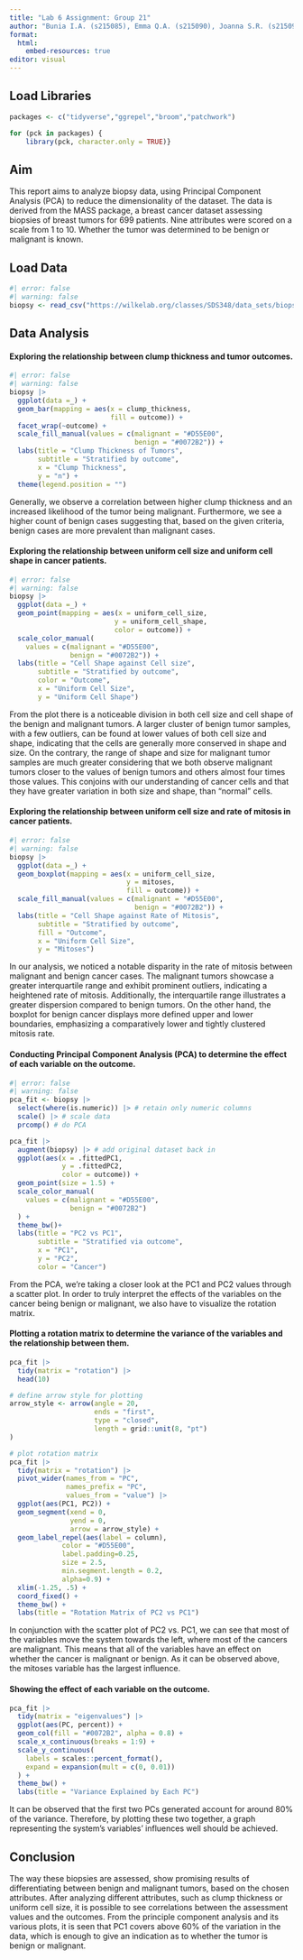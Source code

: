 ```yaml
---
title: "Lab 6 Assignment: Group 21"
author: "Bunia I.A. (s215085), Emma Q.A. (s215090), Joanna S.R. (s215092), Othilia F.S. (s223163) and Tobias A.C. (s215105)"
format:
  html:
    embed-resources: true
editor: visual
---
```


## Load Libraries

```r
packages <- c("tidyverse","ggrepel","broom","patchwork")

for (pck in packages) {
    library(pck, character.only = TRUE)}
```

## Aim

This report aims to analyze biopsy data, using Principal Component Analysis (PCA) to reduce the dimensionality of the dataset. The data is derived from the MASS package, a breast cancer dataset assessing biopsies of breast tumors for 699 patients. Nine attributes were scored on a scale from 1 to 10. Whether the tumor was determined to be benign or malignant is known.

## Load Data

```r
#| error: false
#| warning: false
biopsy <- read_csv("https://wilkelab.org/classes/SDS348/data_sets/biopsy.csv")
```

## Data Analysis

#### Exploring the relationship between clump thickness and tumor outcomes.

```r
#| error: false
#| warning: false
biopsy |>
  ggplot(data =_) +
  geom_bar(mapping = aes(x = clump_thickness,
                         fill = outcome)) +
  facet_wrap(~outcome) +
  scale_fill_manual(values = c(malignant = "#D55E00", 
                               benign = "#0072B2")) +
  labs(title = "Clump Thickness of Tumors",
       subtitle = "Stratified by outcome",
       x = "Clump Thickness",
       y = "n") +
  theme(legend.position = "")
```

Generally, we observe a correlation between higher clump thickness and an increased likelihood of the tumor being malignant. Furthermore, we see a higher count of benign cases suggesting that, based on the given criteria, benign cases are more prevalent than malignant cases.

#### Exploring the relationship between uniform cell size and uniform cell shape in cancer patients.

```r
#| error: false
#| warning: false
biopsy |>
  ggplot(data =_) +
  geom_point(mapping = aes(x = uniform_cell_size,
                          y = uniform_cell_shape,
                          color = outcome)) +
  scale_color_manual(
    values = c(malignant = "#D55E00", 
               benign = "#0072B2")) +
  labs(title = "Cell Shape against Cell size",
       subtitle = "Stratified by outcome",
       color = "Outcome",
       x = "Uniform Cell Size",
       y = "Uniform Cell Shape")
```

From the plot there is a noticeable division in both cell size and cell shape of the benign and malignant tumors. A larger cluster of benign tumor samples, with a few outliers, can be found at lower values of both cell size and shape, indicating that the cells are generally more conserved in shape and size. On the contrary, the range of shape and size for malignant tumor samples are much greater considering that we both observe malignant tumors closer to the values of benign tumors and others almost four times those values. This conjoins with our understanding of cancer cells and that they have greater variation in both size and shape, than "normal" cells.

#### Exploring the relationship between uniform cell size and rate of mitosis in cancer patients.

```r
#| error: false
#| warning: false
biopsy |>
  ggplot(data =_) +
  geom_boxplot(mapping = aes(x = uniform_cell_size,
                             y = mitoses,
                             fill = outcome)) +
  scale_fill_manual(values = c(malignant = "#D55E00", 
                               benign = "#0072B2")) +
  labs(title = "Cell Shape against Rate of Mitosis",
       subtitle = "Stratified by outcome",
       fill = "Outcome",
       x = "Uniform Cell Size",
       y = "Mitoses")

```

In our analysis, we noticed a notable disparity in the rate of mitosis between malignant and benign cancer cases. The malignant tumors showcase a greater interquartile range and exhibit prominent outliers, indicating a heightened rate of mitosis. Additionally, the interquartile range illustrates a greater dispersion compared to benign tumors. On the other hand, the boxplot for benign cancer displays more defined upper and lower boundaries, emphasizing a comparatively lower and tightly clustered mitosis rate.

#### Conducting Principal Component Analysis (PCA) to determine the effect of each variable on the outcome.

```r
#| error: false
#| warning: false
pca_fit <- biopsy |>
  select(where(is.numeric)) |> # retain only numeric columns
  scale() |> # scale data
  prcomp() # do PCA

pca_fit |>
  augment(biopsy) |> # add original dataset back in
  ggplot(aes(x = .fittedPC1, 
             y = .fittedPC2, 
             color = outcome)) + 
  geom_point(size = 1.5) +
  scale_color_manual(
    values = c(malignant = "#D55E00", 
               benign = "#0072B2")
  ) +
  theme_bw()+
  labs(title = "PC2 vs PC1",
       subtitle = "Stratified via outcome",
       x = "PC1",
       y = "PC2",
       color = "Cancer")
```

From the PCA, we're taking a closer look at the PC1 and PC2 values through a scatter plot. In order to truly interpret the effects of the variables on the cancer being benign or malignant, we also have to visualize the rotation matrix.

#### Plotting a rotation matrix to determine the variance of the variables and the relationship between them.

```r
pca_fit |> 
  tidy(matrix = "rotation") |>
  head(10)
```

```r
# define arrow style for plotting
arrow_style <- arrow(angle = 20,
                     ends = "first",
                     type = "closed",
                     length = grid::unit(8, "pt")
)

# plot rotation matrix
pca_fit |> 
  tidy(matrix = "rotation") |> 
  pivot_wider(names_from = "PC",
              names_prefix = "PC",
              values_from = "value") |> 
  ggplot(aes(PC1, PC2)) +
  geom_segment(xend = 0,
               yend = 0,
               arrow = arrow_style) +
  geom_label_repel(aes(label = column),
             color = "#D55E00",
             label.padding=0.25,
             size = 2.5,
             min.segment.length = 0.2,
             alpha=0.9) +
  xlim(-1.25, .5) + 
  coord_fixed() + 
  theme_bw() + 
  labs(title = "Rotation Matrix of PC2 vs PC1")
```

In conjunction with the scatter plot of PC2 vs. PC1, we can see that most of the variables move the system towards the left, where most of the cancers are malignant. This means that all of the variables have an effect on whether the cancer is malignant or benign. As it can be observed above, the mitoses variable has the largest influence.

#### Showing the effect of each variable on the outcome.

```r
pca_fit |>
  tidy(matrix = "eigenvalues") |>
  ggplot(aes(PC, percent)) +
  geom_col(fill = "#0072B2", alpha = 0.8) +
  scale_x_continuous(breaks = 1:9) +
  scale_y_continuous(
    labels = scales::percent_format(),
    expand = expansion(mult = c(0, 0.01))
  ) +
  theme_bw() +
  labs(title = "Variance Explained by Each PC")
```

It can be observed that the first two PCs generated account for around 80% of the variance. Therefore, by plotting these two together, a graph representing the system's variables' influences well should be achieved.

## Conclusion

The way these biopsies are assessed, show promising results of differentiating between benign and malignant tumors, based on the chosen attributes. After analyzing different attributes, such as clump thickness or uniform cell size, it is possible to see correlations between the assessment values and the outcomes. From the principle component analysis and its various plots, it is seen that PC1 covers above 60% of the variation in the data, which is enough to give an indication as to whether the tumor is benign or malignant.
